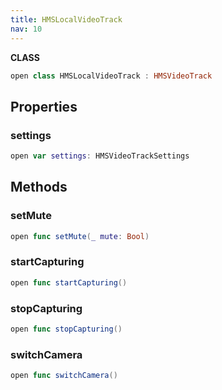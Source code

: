 ```yaml
---
title: HMSLocalVideoTrack
nav: 10
---
```


**CLASS**
```swift
open class HMSLocalVideoTrack : HMSVideoTrack
```
## Properties
### settings
```swift
open var settings: HMSVideoTrackSettings
```
## Methods
### setMute
```swift
open func setMute(_ mute: Bool)
```
### startCapturing
```swift
open func startCapturing()
```
### stopCapturing
```swift
open func stopCapturing()
```
### switchCamera
```swift
open func switchCamera()
```
